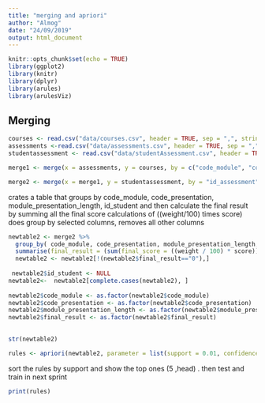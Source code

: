 ```yaml
---
title: "merging and apriori"
author: "Almog"
date: "24/09/2019"
output: html_document
---
```


```r
knitr::opts_chunk$set(echo = TRUE)
library(ggplot2)
library(knitr)
library(dplyr)
library(arules)
library(arulesViz)
```

## Merging
```r
courses <- read.csv("data/courses.csv", header = TRUE, sep = ",", stringsAsFactors = FALSE)
assessments <-read.csv("data/assessments.csv", header = TRUE, sep = ",", stringsAsFactors = FALSE)
studentassessment <- read.csv("data/studentAssessment.csv", header = TRUE, sep = ",", stringsAsFactors = FALSE)
```


```r
merge1 <- merge(x = assessments, y = courses, by = c("code_module", "code_presentation"), all.x = TRUE)
```

```r
merge2 <- merge(x = merge1, y = studentassessment, by = "id_assessment", all.x = TRUE)

```

crates a table that groups by code_module, code_presentation, module_presentation_length, id_student and then calculate the final result by summing all the final score calculations of ((weight/100) times score)
does group by selected columns, removes all other columns

```r
newtable2 <- merge2 %>%
  group_by( code_module, code_presentation, module_presentation_length, id_student) %>%
  summarise(final_result = (sum(final_score = ((weight / 100) * score))))
  newtable2 <- newtable2[!(newtable2$final_result=="0"),]
 
 newtable2$id_student <- NULL
newtable2<-  newtable2[complete.cases(newtable2), ]
 
newtable2$code_module <- as.factor(newtable2$code_module)
newtable2$code_presentation <- as.factor(newtable2$code_presentation)
newtable2$module_presentation_length <- as.factor(newtable2$module_presentation_length)
newtable2$final_result <- as.factor(newtable2$final_result)
 
```
```r
str(newtable2)

```

``` r
rules <- apriori(newtable2, parameter = list(support = 0.01, confidence = 0.2))
```

sort the rules by support and show the top ones (5 ,head) . then test and train in next sprint
``` r
print(rules)
```